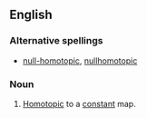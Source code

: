 ==English==
===Alternative spellings===
*[[null-homotopic]], [[nullhomotopic]]
===Noun===
{{en-adj|-}}
#{{topology|of a [[map]]}} [[homotopic|Homotopic]] to a [[constant]] map.